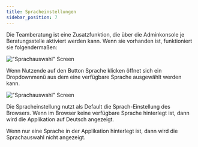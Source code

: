 ```yaml
---
title: Spracheinstellungen
sidebar_position: 7
---
```


Die Teamberatung ist eine Zusatzfunktion, die über die Adminkonsole je Beratungsstelle aktiviert werden kann. Wenn sie vorhanden ist, funktioniert sie folgendermaßen:

!["Sprachauswahl" Screen](../../static/img/images-tsys/01_Sprachauswahl.png)

Wenn Nutzende auf den Button Sprache klicken öffnet sich ein Dropdownmenü aus dem eine verfügbare Sprache ausgewählt werden kann.

!["Sprachauswahl" Screen](../../static/img/images-tsys/01_Sprachauswahl2.png)

Die Spracheinstellung nutzt als Default die Sprach-Einstellung des Browsers. Wenn im Browser keine verfügbare Sprache hinterlegt ist, dann wird die Applikation auf Deutsch angezeigt.

Wenn nur eine Sprache in der Applikation hinterlegt ist, dann wird die Sprachauswahl nicht angezeigt.
